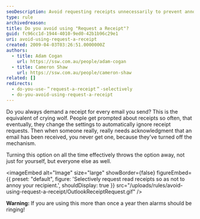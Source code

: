 ```yaml
---
seoDescription: Avoid requesting receipts unnecessarily to prevent annoying recipients and ensure effective communication.
type: rule
archivedreason:
title: Do you avoid using "Request a Receipt"?
guid: fc96cc1d-1944-4010-9ed0-42b1b96c29e1
uri: avoid-using-request-a-receipt
created: 2009-04-03T03:26:51.0000000Z
authors:
  - title: Adam Cogan
    url: https://ssw.com.au/people/adam-cogan
  - title: Cameron Shaw
    url: https://ssw.com.au/people/cameron-shaw
related: []
redirects:
  - do-you-use-＂request-a-receipt＂-selectively
  - do-you-avoid-using-request-a-receipt
---
```


Do you always demand a receipt for every email you send? This is the equivalent of crying wolf. People get prompted about receipts so often, that eventually, they change the settings to automatically ignore receipt requests. Then when someone really, really needs acknowledgment that an email has been received, you never get one, because they've turned off the mechanism.

Turning this option on all the time effectively throws the option away, not just for yourself, but everyone else as well.

<imageEmbed
  alt="Image"
  size="large"
  showBorder={false}
  figureEmbed={{
    preset: "default",
    figure: 'Selectively request read receipts so as not to annoy your recipient.',
    shouldDisplay: true
  }}
  src="/uploads/rules/avoid-using-request-a-receipt/OutlookReceiptRequest.gif"
/>

**Warning:** If you are using this more than once a year then alarms should be ringing!